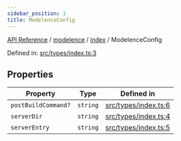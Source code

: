 ```yaml
---
sidebar_position: 1
title: ModelenceConfig
---
```


[API Reference](/api-reference/modelence/index/interfaces/../../../index) / [modelence](/api-reference/modelence/index/interfaces/../../index) / [index](/api-reference/modelence/index/interfaces/../index) / ModelenceConfig

Defined in: [src/types/index.ts:3](https://github.com/modelence/modelence/blob/26581c9df651cf1af4e4393e03139fce94fe6d80/packages/modelence/src/types/index.ts#L3)

## Properties

| Property | Type | Defined in |
| ------ | ------ | ------ |
| <a id="postbuildcommand"></a> `postBuildCommand?` | `string` | [src/types/index.ts:6](https://github.com/modelence/modelence/blob/26581c9df651cf1af4e4393e03139fce94fe6d80/packages/modelence/src/types/index.ts#L6) |
| <a id="serverdir"></a> `serverDir` | `string` | [src/types/index.ts:4](https://github.com/modelence/modelence/blob/26581c9df651cf1af4e4393e03139fce94fe6d80/packages/modelence/src/types/index.ts#L4) |
| <a id="serverentry"></a> `serverEntry` | `string` | [src/types/index.ts:5](https://github.com/modelence/modelence/blob/26581c9df651cf1af4e4393e03139fce94fe6d80/packages/modelence/src/types/index.ts#L5) |
